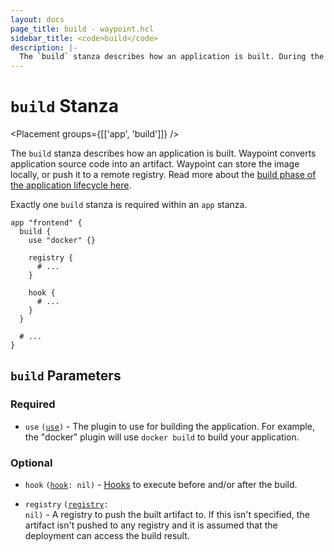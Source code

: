 ```yaml
---
layout: docs
page_title: build - waypoint.hcl
sidebar_title: <code>build</code>
description: |-
  The `build` stanza describes how an application is built. During the build operation, Waypoint converts application source into an artifact and optionally pushes it to a remote registry.
---
```


# `build` Stanza

<Placement groups={[['app', 'build']]} />

The `build` stanza describes how an application is built. Waypoint converts
application source code into an artifact. Waypoint can store the image locally,
or push it to a remote registry. Read more about the
[build phase of the application lifecycle here](/docs/lifecycle/build).

Exactly one `build` stanza is required within an `app` stanza.

```hcl
app "frontend" {
  build {
    use "docker" {}

    registry {
      # ...
    }

    hook {
      # ...
    }
  }

  # ...
}
```

## `build` Parameters

### Required

- `use` <code>([use][use])</code> - The plugin to use for building the
  application. For example, the "docker" plugin will use `docker build` to
  build your application.

### Optional

- `hook` <code>([hook][hook]: nil)</code> - [Hooks](/docs/lifecycle/hooks)
  to execute before and/or after the build.

- `registry` <code>([registry][registry]: nil)</code> - A registry to
  push the built artifact to. If this isn't specified, the artifact isn't
  pushed to any registry and it is assumed that the deployment can access
  the build result.

[hook]: /docs/waypoint-hcl/hook 'Hook Stanza'
[registry]: /docs/waypoint-hcl/registry 'Registry Stanza'
[use]: /docs/waypoint-hcl/use 'Use Stanza'
